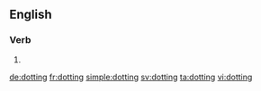 ==English==

===Verb===
{{head|en}}

# {{present participle of|dot}}

[[de:dotting]]
[[fr:dotting]]
[[simple:dotting]]
[[sv:dotting]]
[[ta:dotting]]
[[vi:dotting]]